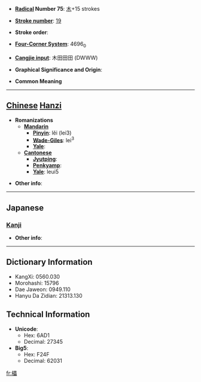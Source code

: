* '''[[Wiktionary:Chinese radical index| Radical]] Number 75''': [[Wiktionary:Chinese radical index 木|木]]+15 strokes

* '''[[Wiktionary:Chinese total strokes index|Stroke number]]''': [[Wiktionary:Chinese total strokes index 19|19]]

* '''Stroke order''': 

* '''[[Wiktionary:Chinese four corner index|Four-Corner System]]''': 4696<sub>0</sub>

* '''[[Wiktionary:Chinese Cangjie index|Cangjie input]]''': 木田田田 (DWWW)

* '''Graphical Significance and Origin''': 

* '''Common Meaning'''

----

== [[Chinese]] [[Hanzi]] ==

* '''Romanizations'''
** '''[[Mandarin]]'''
*** '''[[Pinyin]]''': lěi (lei3)
*** '''[[Wade-Giles]]''': lei<sup>3</sup>
*** '''[[Yale]]''': 
** '''[[Cantonese]]'''
*** '''[[Jyutping]]''':
*** '''[[Penkyamp]]''': 
*** '''[[Yale]]''': leui5

* '''Other info''': 

----

==Japanese==
===[[Kanji]]===
{{kanji|on readings=[[らい]] (rai)
|kun readings=[[さかだる]] (sakadaru)
}}

* '''Other info''':  

----

== Dictionary Information ==

* KangXi: 0560.030
* Morohashi: 15796
* Dae Jaweon: 0949.110
* Hanyu Da Zidian: 21313.130

== Technical Information ==

* '''Unicode''':
** Hex: 6AD1
** Decimal: 27345
* '''Big5''':
** Hex: F24F
** Decimal: 62031

[[fr:櫑]]